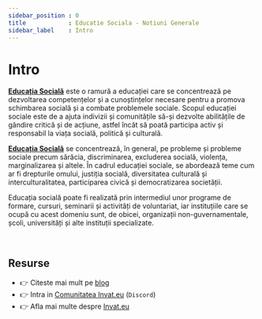 ```yaml
---
sidebar_position : 0
title            : Educatie Sociala - Notiuni Generale
sidebar_label    : Intro
---
```


# Intro

**[Educația Socială](/educatie-sociala)** este o ramură a educației care se concentrează pe dezvoltarea competențelor și a cunoștințelor necesare pentru a promova schimbarea socială și a combate problemele sociale. 
Scopul educației sociale este de a ajuta indivizii și comunitățile să-și dezvolte abilitățile de gândire critică și de acțiune, 
astfel încât să poată participa activ și responsabil la viața socială, politică și culturală.

**[Educația Socială](/educatie-sociala)** se concentrează, în general, pe probleme și probleme sociale precum sărăcia, discriminarea, excluderea socială, violența, marginalizarea și altele. 
În cadrul educației sociale, se abordează teme cum ar fi drepturile omului, justiția socială, diversitatea culturală și interculturalitatea, participarea civică și democratizarea societății.

Educația socială poate fi realizată prin intermediul unor programe de formare, cursuri, seminarii și activități de voluntariat, iar instituțiile care se ocupă cu acest domeniu sunt, de obicei, 
organizații non-guvernamentale, școli, universități și alte instituții specializate.

<br />

## Resurse

- 👉 Citeste mai mult pe [blog](https://www.blog.invat.eu/)
- 👉 Intra in [Comunitatea Invat.eu](https://discord.gg/3qmQKAHKS2) (`Discord`)  
- 👉 Afla mai multe despre [Invat.eu](/intro) 

